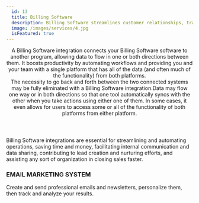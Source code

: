 ```yaml
---
  id: 13
  title: Billing Software
  description: Billing Software streamlines customer relationships, transforming interactions into insights that drive loyalty and personalized experiences.
  image: /images/services/4.jpg
  isFeatured: true
---
```


<Header title="Billing Software">
  A Billing Software integration connects your Billing Software software to
  another program, allowing data to flow in one or both directions between them.
  It boosts productivity by automating workflows and providing you and your team
  with a single platform that has all of the data (and often much of the
  functionality) from both platforms.
  <br />
  The necessity to go back and forth between the two connected systems may be
  fully eliminated with a Billing Software integration.Data may flow one way or
  in both directions so that one tool automatically syncs with the other when
  you take actions using either one of them. In some cases, it even allows for
  users to access some or all of the functionality of both platforms from either
  platform.
</Header>

<AboutCard title="Billing Software">
Billing Software integrations are essential for streamlining and automating operations, saving time and money, 
facilitating internal communication and data sharing, contributing to lead creation and nurturing efforts, 
and assisting any sort of organization in closing sales faster.

</AboutCard>

### EMAIL MARKETING SYSTEM

Create and send professional emails and newsletters, personalize them, then track and
analyze your results.
